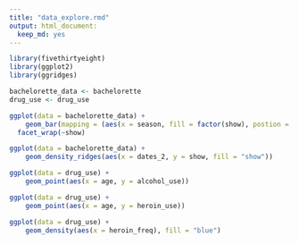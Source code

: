 ```yaml
---
title: "data_explore.rmd"
output: html_document:
  keep_md: yes
---
```


```r
library(fivethirtyeight) 
library(ggplot2)
library(ggridges)
```



```r
bachelorette_data <- bachelorette
drug_use <- drug_use

```

```r
ggplot(data = bachelorette_data) +
    geom_bar(mapping = (aes(x = season, fill = factor(show), postion = "fill")))+
  facet_wrap(~show)
```
```r
ggplot(data = bachelorette_data) +
    geom_density_ridges(aes(x = dates_2, y = show, fill = "show"))
```

```r
ggplot(data = drug_use) +
    geom_point(aes(x = age, y = alcohol_use))
```
```r
ggplot(data = drug_use) +
    geom_point(aes(x = age, y = heroin_use))
```
```r
ggplot(data = drug_use) +
    geom_density(aes(x = heroin_freq), fill = "blue")
```

